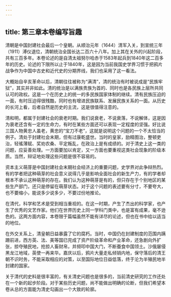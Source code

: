 ```yaml
---
---
---
```

title: 第三章本卷编写旨趣
---



清朝是中国封建社会最后一个皇朝。从顺治元年（1644）清军入关，到宣统三年（1911）溥仪退位，清朝统治全国长达二百六十八年。加上其在关外的兴起阶段，共有三百多年。本卷论述的是自清太祖努尔哈赤于1583年起兵到1840年这二百多年的历史。论述的下限所以止于1840年，这是因为当前我国史学界习惯于把鸦片战争作为中国中古史和近代史的分期界线，我们也采用了这一看法。

大概始自辛亥革命以后，清朝往往被称为“满清”，清的统治有时被说成是“民族牢狱”，其实并非如此。清的统治是以满族贵族为首的、同时也是各民族上层所共同认可的政权。这是一个在历史上的统一的多民族国家体制的继续。清有民族压迫的一面，有时压迫得很残酷，同时也有增进民族联系、发展民族关系的一面。从历史的长河上看，后者自然是历史的主流，这是很值得注意的。

清和明，都属于封建社会的衰老时期。我们说衰老，不说衰落，不说解体，这是因为衰老还含有一定的生命力，有时在某些方面还可以表现一定程度的坚强。好比说三国人物黄忠人虽老，黄忠的“宝刀不老”，这就是说明这个问题的一个不太恰当的例子。清处于封建社会末期，但有过康乾盛世。当时的皇家，励精图治，整顿吏治，轻徭薄赋、奖劝农桑、平定叛乱，在政治上是有成绩的。对于清史上这一类的问题，应妥善处理。一方面要加以肯定，又一方面也要重视这类社会现象的阶级本质。当然，辩证地处理这些问题是很不容易的。

资本主义萌芽是中国封建社会末期社会经济上的重要问题，史学界对此争辩热烈。有的学者把这种萌芽的社会意义说得几乎是影响全面社会的新生产力，有的学者却根本不承认这种萌芽的存在。我们认为这种萌芽是有的，但只存在于个别地区的某些生产部门，还只是停留在萌芽状态。对于这个问题的表述要有分寸，不要夸大，也不要缩小，能说多少说多少，不要过份地推论。

在清代，科学和艺术是受到相当重视的。在这一时期，产生了杰出的科学家，也产生了优秀的文艺作家。他们在世界历史上同一学科门类中，也是富有成果，毫不逊色的。这两方面内容，本卷限于篇幅虽然不能有详尽的论述，但也在书中给以适当的地位。

在外交关系上，清皇朝日益暴露了它的腐朽。当时，中国仍在封建制度的范围内蹒跚前进，西方英、法、美等国已完成了资产阶级革命和产业革命，还急剧向外扩张，掠夺殖民地，抢掠人畜财帛，并频叩中国大门，不断蚕食中国领土。沙俄屡侵黑龙江地域，英使一再来华。嘉庆以后，鸦片大量走私倾销内地，保守落后的清王朝不识时务，不能采取相应的对策，以至国际地位日益低落，终于沦为半殖民地半封建的国家。

关于清代的史料是很丰富的，有关清史问题也是很多的，当前清史研究的工作还处在一个新的起步阶段。对于某些历史问题，尚不能做出明确的论断，但我们希望本卷从总的方面能为清史勾画出一个大致的轮廓。